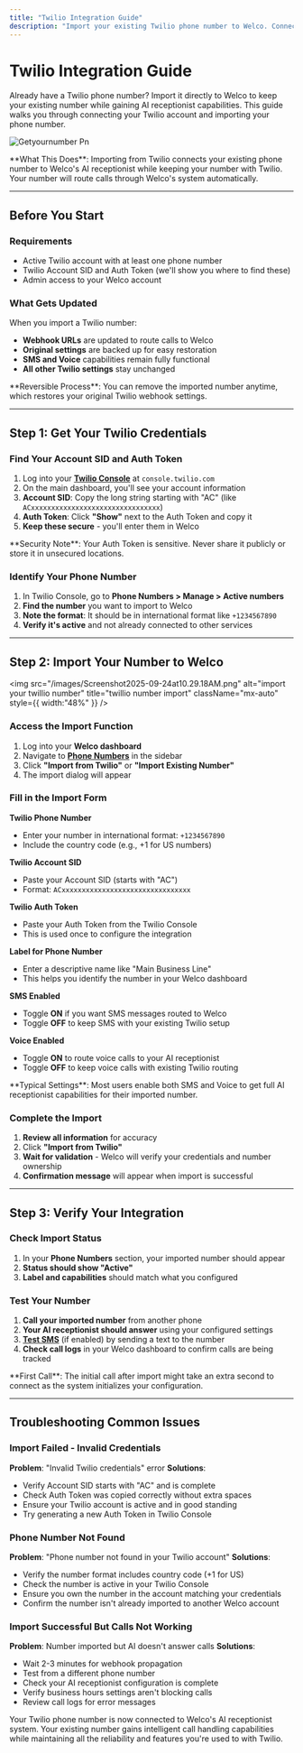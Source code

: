 ```yaml
---
title: "Twilio Integration Guide"
description: "Import your existing Twilio phone number to Welco. Connect your Twilio account and port your number to work with your AI receptionist while maintaining all your existing capabilities."
---
```


# Twilio Integration Guide

Already have a Twilio phone number? Import it directly to Welco to keep your existing number while gaining AI receptionist capabilities. This guide walks you through connecting your Twilio account and importing your phone number.

![Getyournumber Pn](/images/getyournumber.png)

<Info>
  **What This Does**: Importing from Twilio connects your existing phone number to Welco's AI receptionist while keeping your number with Twilio. Your number will route calls through Welco's system automatically.
</Info>

---

## Before You Start

### Requirements

- Active Twilio account with at least one phone number
- Twilio Account SID and Auth Token (we'll show you where to find these)
- Admin access to your Welco account

### What Gets Updated

When you import a Twilio number:

- **Webhook URLs** are updated to route calls to Welco
- **Original settings** are backed up for easy restoration
- **SMS and Voice** capabilities remain fully functional
- **All other Twilio settings** stay unchanged

<Tip>
  **Reversible Process**: You can remove the imported number anytime, which restores your original Twilio webhook settings.
</Tip>

---

## Step 1: Get Your Twilio Credentials

### Find Your Account SID and Auth Token

1. Log into your [**Twilio Console**](https://help.twilio.com/articles/14726256820123-What-is-a-Twilio-Account-SID-and-where-can-I-find-it-) at `console.twilio.com`
2. On the main dashboard, you'll see your account information
3. **Account SID**: Copy the long string starting with "AC" (like `ACxxxxxxxxxxxxxxxxxxxxxxxxxxxxxxxx`)
4. **Auth Token**: Click **"Show"** next to the Auth Token and copy it
5. **Keep these secure** - you'll enter them in Welco

<Info>
  **Security Note**: Your Auth Token is sensitive. Never share it publicly or store it in unsecured locations.
</Info>

### Identify Your Phone Number

1. In Twilio Console, go to **Phone Numbers \> Manage \> Active numbers**
2. **Find the number** you want to import to Welco
3. **Note the format**: It should be in international format like `+1234567890`
4. **Verify it's active** and not already connected to other services

---

## Step 2: Import Your Number to Welco

<img
  src="/images/Screenshot2025-09-24at10.29.18AM.png"
  alt="import your twillio number"
  title="twillio number import"
  className="mx-auto"
  style={{ width:"48%" }}
/>

### Access the Import Function

1. Log into your **Welco dashboard**
2. Navigate to [**Phone Numbers**](https://docs.welco.ai/phone-number-setup/get-a-number) in the sidebar
3. Click **"Import from Twilio"** or **"Import Existing Number"**
4. The import dialog will appear

### Fill in the Import Form

**Twilio Phone Number**

- Enter your number in international format: `+1234567890`
- Include the country code (e.g., +1 for US numbers)

**Twilio Account SID**

- Paste your Account SID (starts with "AC")
- Format: `ACxxxxxxxxxxxxxxxxxxxxxxxxxxxxxxxx`

**Twilio Auth Token**

- Paste your Auth Token from the Twilio Console
- This is used once to configure the integration

**Label for Phone Number**

- Enter a descriptive name like "Main Business Line"
- This helps you identify the number in your Welco dashboard

**SMS Enabled**

- Toggle **ON** if you want SMS messages routed to Welco
- Toggle **OFF** to keep SMS with your existing Twilio setup

**Voice Enabled**

- Toggle **ON** to route voice calls to your AI receptionist
- Toggle **OFF** to keep voice calls with existing Twilio routing

<Info>
  **Typical Settings**: Most users enable both SMS and Voice to get full AI receptionist capabilities for their imported number.
</Info>

### Complete the Import

1. **Review all information** for accuracy
2. Click **"Import from Twilio"**
3. **Wait for validation** - Welco will verify your credentials and number ownership
4. **Confirmation message** will appear when import is successful

---

## Step 3: Verify Your Integration

### Check Import Status

1. In your **Phone Numbers** section, your imported number should appear
2. **Status should show "Active"**
3. **Label and capabilities** should match what you configured

### Test Your Number

1. **Call your imported number** from another phone
2. **Your AI receptionist should answer** using your configured settings
3. [**Test SMS**](https://docs.welco.ai/communication-features/send-sms) (if enabled) by sending a text to the number
4. **Check call logs** in your Welco dashboard to confirm calls are being tracked

<Tip>
  **First Call**: The initial call after import might take an extra second to connect as the system initializes your configuration.
</Tip>

---

## Troubleshooting Common Issues

### Import Failed - Invalid Credentials

**Problem**: "Invalid Twilio credentials" error
**Solutions**:

- Verify Account SID starts with "AC" and is complete
- Check Auth Token was copied correctly without extra spaces
- Ensure your Twilio account is active and in good standing
- Try generating a new Auth Token in Twilio Console

### Phone Number Not Found

**Problem**: "Phone number not found in your Twilio account"
**Solutions**:

- Verify the number format includes country code (+1 for US)
- Check the number is active in your Twilio Console
- Ensure you own the number in the account matching your credentials
- Confirm the number isn't already imported to another Welco account

### Import Successful But Calls Not Working

**Problem**: Number imported but AI doesn't answer calls
**Solutions**:

- Wait 2-3 minutes for webhook propagation
- Test from a different phone number
- Check your AI receptionist configuration is complete
- Verify business hours settings aren't blocking calls
- Review call logs for error messages

Your Twilio phone number is now connected to Welco's AI receptionist system. Your existing number gains intelligent call handling capabilities while maintaining all the reliability and features you're used to with Twilio.
